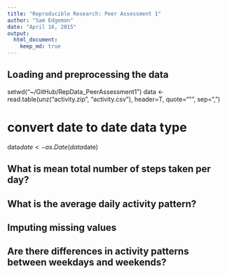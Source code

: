 ```yaml
---
title: "Reproducible Research: Peer Assessment 1"
author: "Sam Edgemon"
date: "April 16, 2015"
output: 
  html_document:
    keep_md: true
---
```



## Loading and preprocessing the data

setwd("~/GitHub/RepData_PeerAssessment1")
data <- read.table(unz("activity.zip", "activity.csv"), header=T, quote="\"", sep=",")

# convert date to date data type
data$date <- as.Date(data$date) 




## What is mean total number of steps taken per day?



## What is the average daily activity pattern?



## Imputing missing values



## Are there differences in activity patterns between weekdays and weekends?
